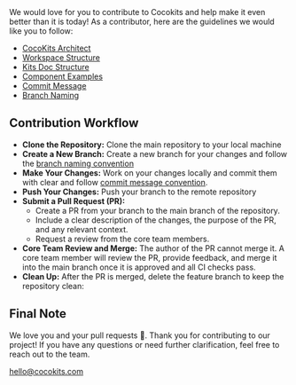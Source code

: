 
<Meta title='Contributing/Guidelines'/>

<MdxPage breadcrumb="Contributing" title='Guidelines' hideThemeSwitcher={true}>
We would love for you to contribute to Cocokits and help make it even better than it is today!
As a contributor, here are the guidelines we would like you to follow:

- [CocoKits Architect](./?path=/docs/contributing-architect--docs)
- [Workspace Structure](./?path=/docs/contributing-workspace-structure--docs)
- [Kits Doc Structure](./?path=/docs/contributing-kits-doc-structure--docs)
- [Component Examples](./?path=/docs/contributing-component-examples--docs)
- [Commit Message](./?path=/docs/contributing-commit--docs)
- [Branch Naming](./?path=/docs/contributing-branch-naming--docs)


## Contribution Workflow

- **Clone the Repository:** Clone the main repository to your local machine
- **Create a New Branch:** Create a new branch for your changes and follow the [branch naming convention](./?path=/docs/contributing-branch-naming--docs)
- **Make Your Changes:** Work on your changes locally and commit them with clear and follow [commit message convention](./?path=/docs/contributing-commit--docs).
- **Push Your Changes:** Push your branch to the remote repository
- **Submit a Pull Request (PR):**
  - Create a PR from your branch to the main branch of the repository.
  - Include a clear description of the changes, the purpose of the PR, and any relevant context.
  - Request a review from the core team members.
- **Core Team Review and Merge:** The author of the PR cannot merge it. A core team member will review the PR, provide feedback, and merge it into the main branch once it is approved and all CI checks pass.
- **Clean Up:** After the PR is merged, delete the feature branch to keep the repository clean:

## Final Note
We love you and your pull requests 🤗.
Thank you for contributing to our project! If you have any questions or need further clarification,
feel free to reach out to the team.


[hello@cocokits.com](mailto:hello@cocokits.com)

</MdxPage>
